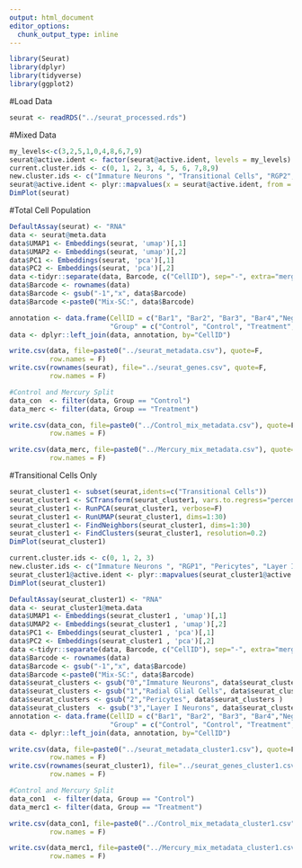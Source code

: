 ```yaml
---
output: html_document
editor_options: 
  chunk_output_type: inline
---
```

```r
library(Seurat)
library(dplyr)
library(tidyverse)
library(ggplot2)
```

#Load Data
```r
seurat <- readRDS("../seurat_processed.rds")
```

#Mixed Data

```r
my_levels<-c(3,2,5,1,0,4,8,6,7,9)
seurat@active.ident <- factor(seurat@active.ident, levels = my_levels)
current.cluster.ids <- c(0, 1, 2, 3, 4, 5, 6, 7,8,9)
new.cluster.ids <- c("Immature Neurons ", "Transitional Cells", "RGP2", "RGP1", "Mature Neurons", "Intermediate Progenitors", "Interneurons", "Endothelial Cells", "Layer I Neurons", "Perycites/Endothelial Cells")
seurat@active.ident <- plyr::mapvalues(x = seurat@active.ident, from = current.cluster.ids, to = new.cluster.ids)
DimPlot(seurat)
```

#Total Cell Population
```r

DefaultAssay(seurat) <- "RNA"
data <- seurat@meta.data
data$UMAP1 <- Embeddings(seurat, 'umap')[,1]
data$UMAP2 <- Embeddings(seurat, 'umap')[,2]
data$PC1 <- Embeddings(seurat, 'pca')[,1]
data$PC2 <- Embeddings(seurat, 'pca')[,2]
data <-tidyr::separate(data, Barcode, c("CellID"), sep="-", extra="merge")
data$Barcode <- rownames(data)
data$Barcode <- gsub("-1","x", data$Barcode)
data$Barcode <-paste0("Mix-SC:", data$Barcode)

annotation <- data.frame(CellID = c("Bar1", "Bar2", "Bar3", "Bar4","Negative", "Doublet"),
                         "Group" = c("Control", "Control", "Treatment", "Treatment","Negative", "Doublet"))
data <- dplyr::left_join(data, annotation, by="CellID")

write.csv(data, file=paste0("../seurat_metadata.csv"), quote=F,
          row.names = F)
write.csv(rownames(seurat), file="../seurat_genes.csv", quote=F,
          row.names = F)

#Control and Mercury Split
data_con  <- filter(data, Group == "Control")
data_merc <- filter(data, Group == "Treatment")

write.csv(data_con, file=paste0("../Control_mix_metadata.csv"), quote=F,
          row.names = F)

write.csv(data_merc, file=paste0("../Mercury_mix_metadata.csv"), quote=F,
          row.names = F)
```


#Transitional Cells Only
```r
seurat_cluster1 <- subset(seurat,idents=c("Transitional Cells"))
seurat_cluster1 <- SCTransform(seurat_cluster1, vars.to.regress="percent.mito")
seurat_cluster1 <- RunPCA(seurat_cluster1, verbose=F)
seurat_cluster1 <- RunUMAP(seurat_cluster1, dims=1:30)
seurat_cluster1 <- FindNeighbors(seurat_cluster1, dims=1:30)
seurat_cluster1 <- FindClusters(seurat_cluster1, resolution=0.2)
DimPlot(seurat_cluster1)
```

```r
current.cluster.ids <- c(0, 1, 2, 3)
new.cluster.ids <- c("Immature Neurons ", "RGP1", "Pericytes", "Layer I Neurons")
seurat_cluster1@active.ident <- plyr::mapvalues(seurat_cluster1@active.ident, from = current.cluster.ids, to = new.cluster.ids)
DimPlot(seurat_cluster1)
```

```r
DefaultAssay(seurat_cluster1) <- "RNA"
data <- seurat_cluster1@meta.data
data$UMAP1 <- Embeddings(seurat_cluster1 , 'umap')[,1]
data$UMAP2 <- Embeddings(seurat_cluster1 , 'umap')[,2]
data$PC1 <- Embeddings(seurat_cluster1 , 'pca')[,1]
data$PC2 <- Embeddings(seurat_cluster1 , 'pca')[,2]
data <-tidyr::separate(data, Barcode, c("CellID"), sep="-", extra="merge")
data$Barcode <- rownames(data)
data$Barcode <- gsub("-1","x", data$Barcode)
data$Barcode <-paste0("Mix-SC:", data$Barcode)
data$seurat_clusters <- gsub("0","Immature Neurons", data$seurat_clusters )
data$seurat_clusters <- gsub("1","Radial Glial Cells", data$seurat_clusters )
data$seurat_clusters <- gsub("2","Pericytes", data$seurat_clusters )
data$seurat_clusters  <- gsub("3","Layer I Neurons", data$seurat_clusters )
annotation <- data.frame(CellID = c("Bar1", "Bar2", "Bar3", "Bar4","Negative", "Doublet"),
                         "Group" = c("Control", "Control", "Treatment", "Treatment","Negative", "Doublet"))
data <- dplyr::left_join(data, annotation, by="CellID")

write.csv(data, file=paste0("../seurat_metadata_cluster1.csv"), quote=F,
          row.names = F)
write.csv(rownames(seurat_cluster1), file="../seurat_genes_cluster1.csv", quote=F,
          row.names = F)

#Control and Mercury Split
data_con1  <- filter(data, Group == "Control")
data_merc1 <- filter(data, Group == "Treatment")

write.csv(data_con1, file=paste0("../Control_mix_metadata_cluster1.csv"), quote=F,
          row.names = F)

write.csv(data_merc1, file=paste0("../Mercury_mix_metadata_cluster1.csv"), quote=F,
          row.names = F)
```



